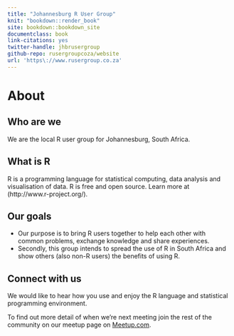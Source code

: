 ```yaml
--- 
title: "Johannesburg R User Group"
knit: "bookdown::render_book"
site: bookdown::bookdown_site
documentclass: book
link-citations: yes
twitter-handle: jhbrusergroup
github-repo: rusergroupcoza/website
url: 'https\://www.rusergroup.co.za'
---
```


# About

## Who are we
We are the local R user group for Johannesburg, South Africa.

## What is R
R is a programming language for statistical computing, data analysis and visualisation of data. R is free and open source. Learn more at (http://www.r-project.org/).

## Our goals
- Our purpose is to bring R users together to help each other with common problems, exchange knowledge and share experiences.
- Secondly, this group intends to spread the use of R in South Africa and show others (also non-R users) the benefits of using R.

## Connect with us
We would like to hear how you use and enjoy the R language and statistical programming environment.

To find out more detail of when we're next meeting join the rest of the community on our meetup page on [Meetup.com](https://www.meetup.com/Joburg-R-Users-Group/).
